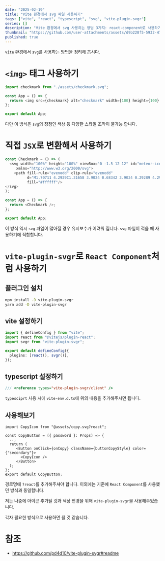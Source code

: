 ```yaml
---
date: "2025-02-19"
title: "Vite 환경에서 svg 파일 사용하기"
tags: ["vite", "react", "typescript", "svg", "vite-plugin-svgr"]
series: []
description: "Vite 환경에서 svg 사용하는 방법 3가지: react-component로 사용하기, image로 사용하기, 직접 jsx로 변환하기"
thumbnail: "https://github.com/user-attachments/assets/d9b228f5-5932-47bf-8165-7a3a6d232fe1"
published: true
---
```

`vite` 환경에서 `svg`를 사용하는 방법을 정리해 봅시다.

# `<img>` 태그 사용하기


```typescript jsx
import checkmark from "./assets/checkmark.svg";

const App = () => {
  return <img src={checkmark} alt="checkmark" width={100} height={100} />;
};

export default App;
```

다만 이 방식은 `svg`의 장점인 색상 등 다양한 스타일 조작이 불가능 합니다.


# 직접 `JSX`로 변환해서 사용하기
```typescript jsx
const Checkmark = () => (
  <svg width="100%" height="100%" viewBox="0 -1.5 12 12" id="meteor-icon-kit__regular-checkmark-xs" fill="none"
     xmlns="http://www.w3.org/2000/svg">
    <path fill-rule="evenodd" clip-rule="evenodd"
          d="M1.70711 4.2929C1.31658 3.9024 0.68342 3.9024 0.29289 4.2929C-0.09763 4.6834 -0.09763 5.3166 0.29289 5.7071L3.29289 8.7071C3.68342 9.0976 4.3166 9.0976 4.7071 8.7071L11.7071 1.70711C12.0976 1.31658 12.0976 0.68342 11.7071 0.29289C11.3166 -0.09763 10.6834 -0.09763 10.2929 0.29289L4 6.5858L1.70711 4.2929z"
          fill="#ffffff"/>
</svg>
);

const App = () => {
  return <Checkmark />;
};

export default App;
```
이 방식 역시 `svg` 파일이 많아질 경우 유지보수가 어려워 집니다. `svg` 파일이 적을 때 사용하기에 적합합니다.


# `vite-plugin-svgr`로 `React Component`처럼 사용하기

## 플러그인 설치
```bash
npm install -D vite-plugin-svgr
yarn add -D vite-plugin-svgr
```

## vite 설정하기
```ts title="vite.config.ts"
import { defineConfig } from "vite";
import react from "@vitejs/plugin-react";
import svgr from "vite-plugin-svgr";

export default defineConfig({
  plugins: [react(), svgr()],
});
```

## typescript 설정하기
```ts title="vite-env.d.ts"
/// <reference types="vite-plugin-svgr/client" />
```
`typesciprt` 사용 시에 `vite-env.d.ts`에 위의 내용을 추가해주시면 됩니다.

## 사용해보기

```tsx {1, 7}
import CopyIcon from "@assets/copy.svg?react";

const CopyButton = ({ password }: Props) => {
  ..,
  return (
     <Button onClick={onCopy} className={buttonCopyStyle} color={"secondary"}>
       <CopyIcon />
     </Button>
  );
};
export default CopyButton;
```
경로명에 `?react`를 추가해주셔야 합니다. 이외에는 기준에 `React Component`를 사용했던 방식과 동일합니다.

저는 나중에 아이콘 추가될 것과 색상 변경을 위해 `vite-plugin-svgr`을 사용해주었습니다.

각자 필요한 방식으로 사용하면 될 것 같습니다.


# 참조
* https://github.com/pd4d10/vite-plugin-svgr#readme
